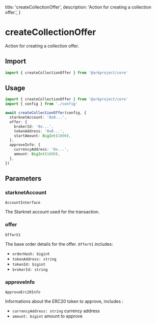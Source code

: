   title: 'createCollectionOffer',
  description: 'Action for creating a collection offer.',
}

# createCollectionOffer

Action for creating a collection offer.

## Import

```typescript
import { createCollectionOffer } from '@arkproject/core'
```

## Usage

```typescript
import { createCollectionOffer } from '@arkproject/core'
import { config } from './config'

await createCollectionOffer(config, {
  starknetAccount: '0x0...',
  offer: {
    brokerId: '0x...',
    tokenAddress: '0x0...',
    startAmount: BigInt(1000),
  },
  approveInfo: {
    currencyAddress: '0x...',
    amount: BigInt(1000),
  },
})
```

## Parameters

### starknetAccount

`AccountInterface`

The Starknet account used for the transaction.

### offer

`OfferV1`

The base order details for the offer. `OfferV1` includes:

- `orderHash: bigint`
- `tokenAddress: string`
- `tokenId: bigint`
- `brokerId: string`

### approveInfo

`ApproveErc20Info`

Informations about the ERC20 token to approve, includes :

- `currencyAddress: string` currency address
- `amount: bigint` amount to approve
